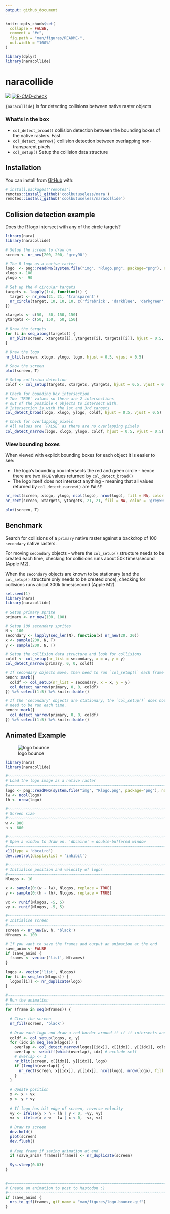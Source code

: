 ```yaml
---
output: github_document
---
```


<!-- README.md is generated from README.Rmd. Please edit that file -->

```r
knitr::opts_chunk$set(
  collapse = FALSE,
  comment = "#>",
  fig.path = "man/figures/README-",
  out.width = "100%"
)

library(dplyr)
library(naracollide)
```

# naracollide

<!-- badges: start -->
![](https://img.shields.io/badge/cool-useless-green.svg)
[![R-CMD-check](https://github.com/coolbutuseless/naracollide/actions/workflows/R-CMD-check.yaml/badge.svg)](https://github.com/coolbutuseless/naracollide/actions/workflows/R-CMD-check.yaml)
<!-- badges: end -->

`{naracollide}` is for detecting collisions between native raster objects


### What's in the box

* `col_detect_broad()` collision detection between the bounding boxes of 
the native rasters. Fast.
* `col_detect_narrow()` collision detection between overlapping non-transparent
pixels
* `col_setup()` Setup the collision data structure

## Installation

You can install from [GitHub](https://github.com/coolbutuseless/naracollide) with:

``` r
# install.packages('remotes')
remotes::install_github('coolbutuseless/nara')
remotes::install_github('coolbutuseless/naracollide')
```

## Collision detection example

Does the R logo intersect with any of the circle targets?


```r
library(nara)
library(naracollide)

# Setup the screen to draw on
screen <- nr_new(200, 200, 'grey90')

# The R logo as a native raster
logo  <- png::readPNG(system.file("img", "Rlogo.png", package="png"), native = TRUE)
xlogo <- 100
ylogo <-  90

# Set up the 4 circular targets
targets <- lapply(1:4, function(i) {
  target <- nr_new(21, 21, 'transparent')
  nr_circle(target, 10, 10, 10, c('firebrick', 'darkblue', 'darkgreen', 'black')[i])
})

xtargets <- c(50,  50, 150, 150)
ytargets <- c(50, 150,  50, 150)

# Draw the targets
for (i in seq_along(targets)) {
  nr_blit(screen, xtargets[i], ytargets[i], targets[[i]], hjust = 0.5, vjust = 0.5)
}

# Draw the logo
nr_blit(screen, xlogo, ylogo, logo, hjust = 0.5, vjust = 0.5)

# Show the screen
plot(screen, T)
```


```r
# Setup collision detection
coldf <- col_setup(targets, xtargets, ytargets, hjust = 0.5, vjust = 0.5)

# Check for bounding box intersection
# Two `TRUE` values so there are 2 intersections
# out of the possible 4 objects to intersect with.
# Intersection is with the 1st and 3rd targets
col_detect_broad(logo, xlogo, ylogo, coldf, hjust = 0.5, vjust = 0.5)

# Check for overlapping pixels  
# All values are `FALSE` as there are no overlapping pixels
col_detect_narrow(logo, xlogo, ylogo, coldf, hjust = 0.5, vjust = 0.5)
```

### View bounding boxes

When viewed with explicit bounding boxes for each object it is easier to see:

* The logo's bounding box intersects the red and green circle - hence there are
two `TRUE` values returned by `col_detect_broad()`
* The logo itself does not intersect anything - meaning that all values returned
by `col_detect_narrow()` are `FALSE`

```r
nr_rect(screen, xlogo, ylogo, ncol(logo), nrow(logo), fill = NA, color = 'black', hjust = 0.5, vjust = 0.5)
nr_rect(screen, xtargets, ytargets, 21, 21, fill = NA, color = 'grey50', hjust = 0.5, vjust = 0.5)

plot(screen, T)
```


## Benchmark

Search for collisions of a `primary` native raster against a backdrop of 100 `secondary`
native rasters.

For moving `secondary` objects - where the `col_setup()` structure needs to be
created each time, checking for collisions runs about 50k times/second (Apple M2).

When the `secondary` objects are known to be stationary (and the `col_setup()` structure 
only needs to be created once), checking for collisions runs about 300k times/second (Apple M2).

```r
set.seed(1)
library(nara)
library(naracollide)

# Setup primary sprite
primary <- nr_new(100, 100)

# Setup 100 secondary sprites
N <- 100
secondary <- lapply(seq_len(N), function(x) nr_new(20, 20))
x <- sample(200, N, T)
y <- sample(200, N, T)

# Setup the collision data structure and look for collisions
coldf <- col_setup(nr_list = secondary, x = x, y = y)
col_detect_narrow(primary, 0, 0, coldf)

# If secondary objects move, then need to run `col_setup()` each frame
bench::mark({
  coldf <- col_setup(nr_list = secondary, x = x, y = y)
  col_detect_narrow(primary, 0, 0, coldf)
}) %>% select(1:5) %>% knitr::kable()

# If the 'secondary' objects are stationary, the `col_setup()` does not
# need to be run each time.
bench::mark({
  col_detect_narrow(primary, 0, 0, coldf)
}) %>% select(1:5) %>% knitr::kable()
```




## Animated Example

![logo bounce](man/figures/logo-bounce.gif)

```r
library(nara)
library(naracollide)

#~~~~~~~~~~~~~~~~~~~~~~~~~~~~~~~~~~~~~~~~~~~~~~~~~~~~~~~~~~~~~~~~~~~~~~~~~~~~
# Load the logo image as a native raster
#~~~~~~~~~~~~~~~~~~~~~~~~~~~~~~~~~~~~~~~~~~~~~~~~~~~~~~~~~~~~~~~~~~~~~~~~~~~~
logo <- png::readPNG(system.file("img", "Rlogo.png", package="png"), native = TRUE)
lw <- ncol(logo)
lh <- nrow(logo)

#~~~~~~~~~~~~~~~~~~~~~~~~~~~~~~~~~~~~~~~~~~~~~~~~~~~~~~~~~~~~~~~~~~~~~~~~~~~~
# Screen size
#~~~~~~~~~~~~~~~~~~~~~~~~~~~~~~~~~~~~~~~~~~~~~~~~~~~~~~~~~~~~~~~~~~~~~~~~~~~~
w <- 800
h <- 600

#~~~~~~~~~~~~~~~~~~~~~~~~~~~~~~~~~~~~~~~~~~~~~~~~~~~~~~~~~~~~~~~~~~~~~~~~~~~~
# Open a window to draw on. 'dbcairo' = double-buffered window
#~~~~~~~~~~~~~~~~~~~~~~~~~~~~~~~~~~~~~~~~~~~~~~~~~~~~~~~~~~~~~~~~~~~~~~~~~~~~
x11(type = 'dbcairo')
dev.control(displaylist = 'inhibit')

#~~~~~~~~~~~~~~~~~~~~~~~~~~~~~~~~~~~~~~~~~~~~~~~~~~~~~~~~~~~~~~~~~~~~~~~~~~~~
# Initialise position and velocity of logos
#~~~~~~~~~~~~~~~~~~~~~~~~~~~~~~~~~~~~~~~~~~~~~~~~~~~~~~~~~~~~~~~~~~~~~~~~~~~~
Nlogos <- 10

x <- sample(0:(w - lw), Nlogos, replace = TRUE)
y <- sample(0:(h - lh), Nlogos, replace = TRUE)

vx <- runif(Nlogos, -5, 5)
vy <- runif(Nlogos, -5, 5)

#~~~~~~~~~~~~~~~~~~~~~~~~~~~~~~~~~~~~~~~~~~~~~~~~~~~~~~~~~~~~~~~~~~~~~~~~~~~~
# Initialise screen
#~~~~~~~~~~~~~~~~~~~~~~~~~~~~~~~~~~~~~~~~~~~~~~~~~~~~~~~~~~~~~~~~~~~~~~~~~~~~
screen <- nr_new(w, h, 'black')
Nframes <- 100

# If you want to save the frames and output an animation at the end
save_anim <- FALSE
if (save_anim) {
  frames <- vector('list', Nframes)
}

logos <- vector('list', Nlogos)
for (i in seq_len(Nlogos)) {
  logos[[i]] <- nr_duplicate(logo)
}

#~~~~~~~~~~~~~~~~~~~~~~~~~~~~~~~~~~~~~~~~~~~~~~~~~~~~~~~~~~~~~~~~~~~~~~~~~~~~
# Run the animation
#~~~~~~~~~~~~~~~~~~~~~~~~~~~~~~~~~~~~~~~~~~~~~~~~~~~~~~~~~~~~~~~~~~~~~~~~~~~~
for (frame in seq(Nframes)) {
  
  # Clear the screen
  nr_fill(screen, 'black')
  
  # Draw each logo and draw a red border around it if it intersects another logo
  coldf <- col_setup(logos, x, y)
  for (idx in seq_len(Nlogos)) {
    overlap <- col_detect_narrow(logos[[idx]], x[[idx]], y[[idx]], coldf)
    overlap <- setdiff(which(overlap), idx) # exclude self
    # overlap <- 1
    nr_blit(screen, x[[idx]], y[[idx]], logo)
    if (length(overlap)) {
      nr_rect(screen, x[[idx]], y[[idx]], ncol(logo), nrow(logo), fill = NA, color = 'red')
    }
  }
  
  # Update position
  x <- x + vx
  y <- y + vy
  
  # If logo has hit edge of screen, reverse velocity
  vy <- ifelse(y > h - lh | y < 0, -vy, vy)
  vx <- ifelse(x > w - lw | x < 0, -vx, vx)
  
  # Draw to screen
  dev.hold()
  plot(screen)
  dev.flush()
  
  # Keep frame if saving animation at end
  if (save_anim) frames[[frame]] <- nr_duplicate(screen)
  
  Sys.sleep(0.03)
}


#~~~~~~~~~~~~~~~~~~~~~~~~~~~~~~~~~~~~~~~~~~~~~~~~~~~~~~~~~~~~~~~~~~~~~~~~~~~~
# Create an animation to post to Mastodon :)
#~~~~~~~~~~~~~~~~~~~~~~~~~~~~~~~~~~~~~~~~~~~~~~~~~~~~~~~~~~~~~~~~~~~~~~~~~~~~
if (save_anim) {
  nrs_to_gif(frames, gif_name = "man/figures/logo-bounce.gif")
}
```









